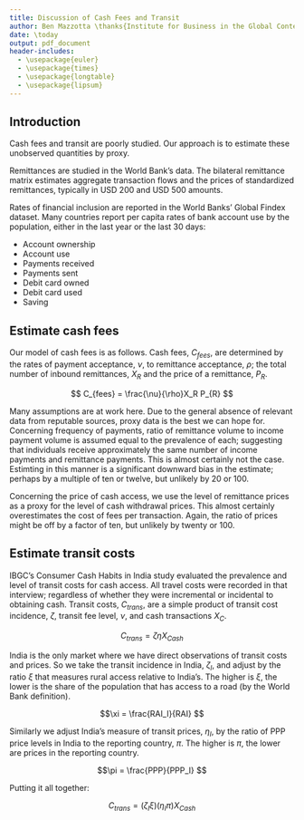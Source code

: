 ```yaml
---
title: Discussion of Cash Fees and Transit
author: Ben Mazzotta \thanks{Institute for Business in the Global Context (IBGC), The Fletcher School, Tufts University. 160 Packard Ave, Medford MA 02155 USA.}
date: \today
output: pdf_document
header-includes:
  - \usepackage{euler}
  - \usepackage{times}
  - \usepackage{longtable}
  - \usepackage{lipsum}
---
```



## Introduction

Cash fees and transit are poorly studied. Our approach is to estimate these unobserved quantities by proxy. 

Remittances are studied in the World Bank's data. The bilateral remittance matrix estimates aggregate transaction flows and the prices of standardized remittances, typically in USD 200 and USD 500 amounts. 

Rates of financial inclusion are reported in the World Banks' Global Findex dataset. Many countries report per capita rates of bank account use by the population, either in the last year or the last 30 days:

* Account ownership
* Account use
* Payments received
* Payments sent
* Debit card owned
* Debit card used
* Saving

## Estimate cash fees

Our model of cash fees is as follows. Cash fees, $C_{fees}$, are determined by the rates of payment acceptance, $\nu$, to remittance acceptance, $\rho$; the total number of inbound remittances, $X_R$ and the price of a remittance, $P_R$. 

$$
C_{fees} = \frac{\nu}{\rho}X_R P_{R}
$$

Many assumptions are at work here. Due to the general absence of relevant data from reputable sources, proxy data is the best we can hope for. Concerning frequency of payments, ratio of remittance volume to income payment volume is assumed equal to the prevalence of each; suggesting that individuals receive approximately the same number of income payments and remittance payments. This is almost certainly not the case. Estimting in this manner is a significant downward bias in the estimate; perhaps by a multiple of ten or twelve, but unlikely by 20 or 100. 

Concerning the price of cash access, we use the level of remittance prices as a proxy for the level of cash withdrawal prices. This almost certainly overestimates the cost of fees per transaction. Again, the ratio of prices might be off by a factor of ten, but unlikely by twenty or 100.

## Estimate transit costs

IBGC's Consumer Cash Habits in India study evaluated the prevalence and level of transit costs for cash access. All travel costs were recorded in that interview; regardless of whether they were incremental or incidental to obtaining cash. Transit costs, $C_{trans}$, are a simple product of transit cost incidence, $\zeta$, transit fee level, $\nu$, and cash transactions $X_C$. 

$$
C_{trans} = \zeta \eta X_{Cash}
$$


India is the only market where we have direct observations of transit costs and prices. So we take the transit incidence in India, $\zeta_I$,  and adjust by the ratio $\xi$ that measures rural access relative to India's. The higher is $\xi$, the lower is the share of the population that has access to a road (by the World Bank definition).

$$\xi = \frac{RAI_I}{RAI} $$


Similarly we adjust India's measure of transit prices, $\eta_I$, by the ratio of PPP price levels in India to the reporting country, $\pi$. The higher is $\pi$, the lower are prices in the reporting country.

$$\pi = \frac{PPP}{PPP_I} $$

Putting it all together:

$$
C_{trans} = \left( \zeta_I \xi \right) \left( \eta_I \pi \right) X_{Cash}
$$
